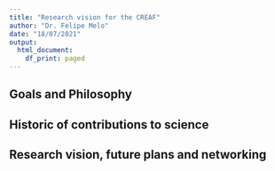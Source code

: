 ```yaml
---
title: "Research vision for the CREAF"
author: "Dr. Felipe Melo"
date: "18/07/2021"
output:
  html_document:
    df_print: paged
---
```


## **Goals and Philosophy**


## **Historic of contributions to science **




## **Research vision, future plans and networking **

